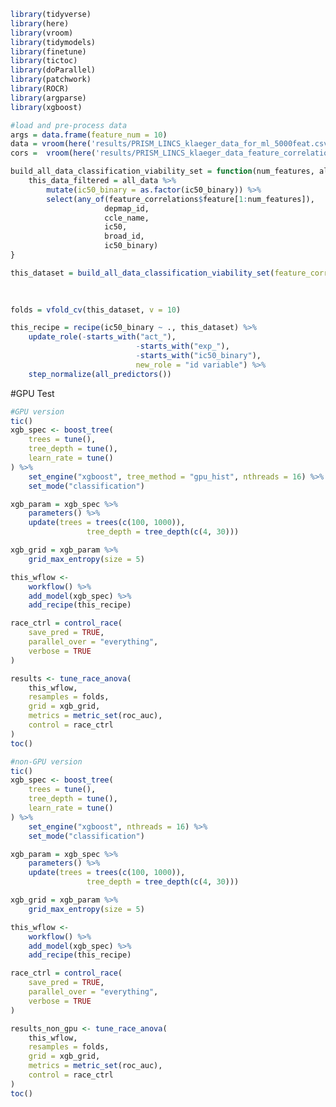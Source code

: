 ```r
library(tidyverse)
library(here)
library(vroom)
library(tidymodels)
library(finetune)
library(tictoc)
library(doParallel)
library(patchwork)
library(ROCR)
library(argparse)
library(xgboost)
```

```r
#load and pre-process data
args = data.frame(feature_num = 10)
data = vroom(here('results/PRISM_LINCS_klaeger_data_for_ml_5000feat.csv'))
cors =  vroom(here('results/PRISM_LINCS_klaeger_data_feature_correlations.csv'))

build_all_data_classification_viability_set = function(num_features, all_data, feature_correlations) {
	this_data_filtered = all_data %>%
		mutate(ic50_binary = as.factor(ic50_binary)) %>% 
		select(any_of(feature_correlations$feature[1:num_features]),
					 depmap_id,
					 ccle_name,
					 ic50,
					 broad_id,
					 ic50_binary)
}

this_dataset = build_all_data_classification_viability_set(feature_correlations =  cors,
																													 num_features = args$feature_num,
																													 all_data = data)

folds = vfold_cv(this_dataset, v = 10)

this_recipe = recipe(ic50_binary ~ ., this_dataset) %>%
	update_role(-starts_with("act_"),
							-starts_with("exp_"),
							-starts_with("ic50_binary"),
							new_role = "id variable") %>%
	step_normalize(all_predictors())
```

#GPU Test
```r
#GPU version
tic()
xgb_spec <- boost_tree(
	trees = tune(), 
	tree_depth = tune(),       
	learn_rate = tune()                   
) %>% 
	set_engine("xgboost", tree_method = "gpu_hist", nthreads = 16) %>% 
	set_mode("classification")

xgb_param = xgb_spec %>% 
	parameters() %>% 
	update(trees = trees(c(100, 1000)),
				 tree_depth = tree_depth(c(4, 30)))

xgb_grid = xgb_param %>% 
	grid_max_entropy(size = 5)

this_wflow <-
	workflow() %>%
	add_model(xgb_spec) %>%
	add_recipe(this_recipe) 

race_ctrl = control_race(
	save_pred = TRUE, 
	parallel_over = "everything",
	verbose = TRUE
)

results <- tune_race_anova(
	this_wflow,
	resamples = folds,
	grid = xgb_grid,
	metrics = metric_set(roc_auc),
	control = race_ctrl
)
toc()
```


```r
#non-GPU version
tic()
xgb_spec <- boost_tree(
	trees = tune(), 
	tree_depth = tune(),       
	learn_rate = tune()                   
) %>% 
	set_engine("xgboost", nthreads = 16) %>% 
	set_mode("classification")

xgb_param = xgb_spec %>% 
	parameters() %>% 
	update(trees = trees(c(100, 1000)),
				 tree_depth = tree_depth(c(4, 30)))

xgb_grid = xgb_param %>% 
	grid_max_entropy(size = 5)

this_wflow <-
	workflow() %>%
	add_model(xgb_spec) %>%
	add_recipe(this_recipe) 

race_ctrl = control_race(
	save_pred = TRUE, 
	parallel_over = "everything",
	verbose = TRUE
)

results_non_gpu <- tune_race_anova(
	this_wflow,
	resamples = folds,
	grid = xgb_grid,
	metrics = metric_set(roc_auc),
	control = race_ctrl
)
toc()
```

